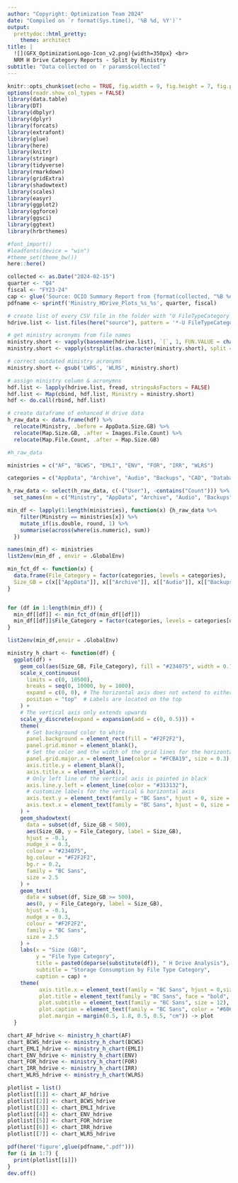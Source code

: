 ```yaml
---
author: "Copyright: Optimization Team 2024"
date: "Compiled on `r format(Sys.time(), '%B %d, %Y')`"
output: 
  prettydoc::html_pretty:
    theme: architect
title: |
  ![](GFX_OptimizationLogo-Icon_v2.png){width=350px} <br>
  NRM H Drive Category Reports - Split by Ministry
subtitle: "Data collected on `r params$collected`"
---
```


```r
knitr::opts_chunk$set(echo = TRUE, fig.width = 9, fig.height = 7, fig.path = 'figure/')
options(readr.show_col_types = FALSE)
library(data.table)
library(DT)
library(dbplyr)
library(dplyr)
library(forcats)
library(extrafont)
library(glue)
library(here)
library(knitr)
library(stringr)
library(tidyverse)
library(rmarkdown)
library(gridExtra)
library(shadowtext)
library(scales)
library(easyr)
library(ggplot2)
library(ggforce)
library(ggsci)
library(ggtext)
library(hrbrthemes)

#font_import()
#loadfonts(device = "win")
#theme_set(theme_bw())
here::here()
```

```r
collected <- as.Date("2024-02-15")
quarter <- "Q4"
fiscal <- "FY23-24"
cap <- glue('Source: OCIO Summary Report from {format(collected, "%B %d, %Y")}')
pdfname <- sprintf('Ministry_HDrive_Plots_%s_%s', quarter, fiscal)
```

```r
# create list of every CSV file in the folder with "U FileTypeCategory Summary Report" in the name
hdrive.list <- list.files(here("source"), pattern = '*-U FileTypeCategory Summary Report', full.names = TRUE) 

# get ministry acronyms from file names
ministry.short <- vapply(basename(hdrive.list), `[`, 1, FUN.VALUE = character(1))
ministry.short <- vapply(strsplit(as.character(ministry.short), split = '-U FileTypeCategory Summary Report.csv'), `[`, 1, FUN.VALUE = character(1))

# correct outdated ministry acronyms
ministry.short <- gsub('LWRS', 'WLRS', ministry.short)

# assign ministry column & acronymns
hdf.list <- lapply(hdrive.list, fread, stringsAsFactors = FALSE)
hdf.list <- Map(cbind, hdf.list, Ministry = ministry.short)
hdf <- do.call(rbind, hdf.list)

# create dataframe of enhanced H drive data
h_raw_data <- data.frame(hdf) %>% 
  relocate(Ministry, .before = AppData.Size.GB) %>% 
  relocate(Map.Size.GB, .after = Images.File.Count) %>% 
  relocate(Map.File.Count, .after = Map.Size.GB)

#h_raw_data
```

```r
ministries = c("AF", "BCWS", "EMLI", "ENV", "FOR", "IRR", "WLRS")

categories = c("AppData", "Archive", "Audio", "Backups", "CAD", "Database", "Disk Images", "Documents", "Email", "Empty Extension", "Encase", "Executables", "Images", "Map", "P2P", "Source Code", "System", "Temporary", "Video", "Web Page")

h_raw_data <- select(h_raw_data, c(-("User"), -contains("Count"))) %>% 
  set_names(nm = c("Ministry", "AppData", "Archive", "Audio", "Backups", "CAD", "Database", "Disk Images", "Documents", "Email", "Empty Extension", "Encase", "Executables", "Images", "Map", "P2P", "Source Code", "System", "Temporary", "Video", "Web Page"))

min_df <- lapply(1:length(ministries), function(x) {h_raw_data %>%
    filter(Ministry == ministries[x]) %>% 
    mutate_if(is.double, round, 1) %>% 
    summarise(across(where(is.numeric), sum))
  })

names(min_df) <- ministries
list2env(min_df , envir = .GlobalEnv)
```

```r
min_fct_df <- function(x) {
  data.frame(File_Category = factor(categories, levels = categories),  
  Size_GB = c(x[["AppData"]], x[["Archive"]], x[["Audio"]], x[["Backups"]], x[["CAD"]], x[["Database"]], x[["Disk Images"]], x[["Documents"]], x[["Email"]], x[["Empty Extension"]], x[["Encase"]], x[["Executables"]], x[["Images"]], x[["Map"]], x[["P2P"]], x[["Source Code"]], x[["System"]], x[["Temporary"]], x[["Video"]], x[["Web Page"]]))
}


for (df in 1:length(min_df)) {
  min_df[[df]] <- min_fct_df(min_df[[df]])
  min_df[[df]]$File_Category = factor(categories, levels = categories[order(min_df[[df]]$Size_GB)])
}

list2env(min_df,envir = .GlobalEnv)
```

```r
ministry_h_chart <- function(df) {
  ggplot(df) + 
    geom_col(aes(Size_GB, File_Category), fill = "#234075", width = 0.7) + 
    scale_x_continuous(
      limits = c(0, 10500),
      breaks = seq(0, 10000, by = 1000),
      expand = c(0, 0), # The horizontal axis does not extend to either side
      position = "top"  # Labels are located on the top
    ) +
    # The vertical axis only extends upwards 
    scale_y_discrete(expand = expansion(add = c(0, 0.5))) +
    theme(
      # Set background color to white
      panel.background = element_rect(fill = "#F2F2F2"),
      panel.grid.minor = element_blank(),
      # Set the color and the width of the grid lines for the horizontal axis
      panel.grid.major.x = element_line(color = "#FCBA19", size = 0.3),
      axis.title.y = element_blank(),
      axis.title.x = element_blank(),
      # Only left line of the vertical axis is painted in black
      axis.line.y.left = element_line(color = "#313132"),
      # customize labels for the vertical & horizontal axis
      axis.text.y = element_text(family = "BC Sans", hjust = 0, size = 8.5),
      axis.text.x = element_text(family = "BC Sans", hjust = 0, size = 7)
    ) + 
    geom_shadowtext(
      data = subset(df, Size_GB < 500),
      aes(Size_GB, y = File_Category, label = Size_GB),
      hjust = -0.1,
      nudge_x = 0.3,
      colour = "#234075",
      bg.colour = "#F2F2F2",
      bg.r = 0.2,
      family = "BC Sans",
      size = 2.5
    ) + 
    geom_text(
      data = subset(df, Size_GB >= 500),
      aes(0, y = File_Category, label = Size_GB),
      hjust = -0.1,
      nudge_x = 0.3,
      colour = "#F2F2F2",
      family = "BC Sans",
      size = 2.5
    ) + 
    labs(x = "Size (GB)", 
         y = "File Type Category", 
         title = paste0(deparse(substitute(df)), " H Drive Analysis"), 
         subtitle = "Storage Consumption by File Type Category", 
         caption = cap) + 
    theme(
          axis.title.x = element_text(family = "BC Sans", hjust = 0,size = 8),
          plot.title = element_text(family = "BC Sans", face = "bold", hjust = c(0,0), size = 14),    
          plot.subtitle = element_text(family = "BC Sans", size = 12),         
          plot.caption = element_text(family = "BC Sans", color = "#606060", size = 10),         
          plot.margin = margin(0.5, 1.8, 0.5, 0.5, "cm")) -> plot
  }
```

```R
chart_AF_hdrive <- ministry_h_chart(AF)
chart_BCWS_hdrive <- ministry_h_chart(BCWS)
chart_EMLI_hdrive <- ministry_h_chart(EMLI)
chart_ENV_hdrive <- ministry_h_chart(ENV)
chart_FOR_hdrive <- ministry_h_chart(FOR)
chart_IRR_hdrive <- ministry_h_chart(IRR)
chart_WLRS_hdrive <- ministry_h_chart(WLRS)

plotlist = list()
plotlist[[1]] <- chart_AF_hdrive
plotlist[[2]] <- chart_BCWS_hdrive 
plotlist[[3]] <- chart_EMLI_hdrive 
plotlist[[4]] <- chart_ENV_hdrive 
plotlist[[5]] <- chart_FOR_hdrive 
plotlist[[6]] <- chart_IRR_hdrive 
plotlist[[7]] <- chart_WLRS_hdrive

pdf(here('figure',glue(pdfname,".pdf")))
for (i in 1:7) {
  print(plotlist[[i]])
}
dev.off()
```
